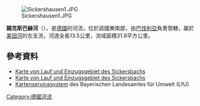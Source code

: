 {{Coord|49.72923|N|10.16720|E|display=title}}
[[Image:Sickershausen1.JPG|right]]

'''錫克斯巴赫河'''（{{lang-de|Sickersbach}}），是[[德國|德國]]的河流，位於該國東南部，由[[巴伐利亞|巴伐利亞]]負責管轄，屬於[[美因河|美因河]]的左支流，河道全長13.5公里，流域面積31.9平方公里。

==參考資料==
* [http://geoportal.bayern.de/bayernatlas/?bgLayer=tk&X=5510301.99&Y=4371035.03&zoom=8&lang=de&topic=umwe&catalogNodes=110&layers=2dce0ec9-927f-450c-9d2c-5a92da91ab62&layers_visibility=false Karte von Lauf und Einzugsgebiet des Sickersbachs] {{Wayback|url=http://geoportal.bayern.de/bayernatlas/?bgLayer=tk&X=5510301.99&Y=4371035.03&zoom=8&lang=de&topic=umwe&catalogNodes=110&layers=2dce0ec9-927f-450c-9d2c-5a92da91ab62&layers_visibility=false |date=20160304084626 }}
* [http://www.bis.bayern.de/bis/startWithParam.do?role=fgn&zoomToCoords=4367620.158333334,5505919.682083334,4378796.158333334,5513465.59875&expanded=a_fgn25_1_6,b6_ezg_01,&layers=a_fgn25_1_6,b6_ezg_01,b5_ezg_02,b4_ezg_03,b3_ezg_04,b2_ezg_05,b1_ezg_06,decker_by,&vislayer=a_fgn25_1_6,b6_ezg_01,b5_ezg_02,b4_ezg_03,b3_ezg_04,b2_ezg_05,b1_ezg_06,&vistype=val_0_0,val_0_2,val_0_0,val_0_0,val_0_0,val_0_0,val_0_0,&background=karte_sw Karte von Lauf und Einzugsgebiet des Sickersbachs] {{Wayback|url=http://www.bis.bayern.de/bis/startWithParam.do?role=fgn&zoomToCoords=4367620.158333334,5505919.682083334,4378796.158333334,5513465.59875&expanded=a_fgn25_1_6,b6_ezg_01,&layers=a_fgn25_1_6,b6_ezg_01,b5_ezg_02,b4_ezg_03,b3_ezg_04,b2_ezg_05,b1_ezg_06,decker_by,&vislayer=a_fgn25_1_6,b6_ezg_01,b5_ezg_02,b4_ezg_03,b3_ezg_04,b2_ezg_05,b1_ezg_06,&vistype=val_0_0,val_0_2,val_0_0,val_0_0,val_0_0,val_0_0,val_0_0,&background=karte_sw |date=20160304125914 }}
* [http://gisportal-umwelt.bayern.de/website/lfw/mapservice/wrrl/viewer_wrrl_1_ovv.htm Kartenservicesystem] {{Webarchive|url=https://archive.is/20050409031701/http://gisportal-umwelt.bayern.de/website/lfw/mapservice/wrrl/viewer_wrrl_1_ovv.htm |date=2005-04-09 }} des Bayerischen Landesamtes für Umwelt (LfU)

{{Germany-geo-stub}}
[[Category:德國河流|Category:德國河流]]